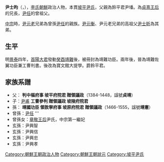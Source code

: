 {{Unreferenced|time=2016-06-04T03:25:55+00:00}}
{{Infobox Korean name
|hangul=윤사윤
|hanja=尹士昀
|rr=Yoon sa-yun
|tablewidth=265
|color=lavender
}}

'''尹士昀'''（{{lang-ko|윤사윤}}，{{bd|1409年||1461年}}），[[李氏朝鮮|李氏朝鮮]]政治人物，本貫[[坡平尹氏|坡平尹氏]]，父親為鈴平君尹墦。為[[貞熹王后|貞熹王后]]的兄長，[[尹任|尹任]]的曾祖父。

[[朝鮮中宗|中宗]]時，[[尹元老|尹元老]]兄弟為曾孫[[尹任|尹任]]的親族。[[尹元衡|尹元衡]]、尹元老兄弟的高祖父[[尹士昕|尹士昕]]為其弟。

==生平==
明[[景泰|景泰]]四年，[[朝鮮世祖|首陽大君]]發動[[癸酉靖難|癸酉靖難]]後，被冊封為靖難功臣。兩年後，晉為靖難佐翼功臣兼工曹判書。後改為寶文館大提學。爵鈴平君。

== 家族系譜 ==
*父：{{tsl|ko|윤번|尹璠}} '''判中樞府事 坡平府院君 贈領議政'''（1384-1448，諡號'''貞靖'''）
*子：[[尹甫|尹甫]] '''工曹參判 贈領議政 坡陵府院君'''
*孫：{{tsl|ko|윤여필|尹汝弼}} '''靖國功臣 領敦寧府事 坡原府院君 贈領議政'''（1466-1555，諡號'''靖憲'''）
*曾孫：[[尹任|尹任]] '''
*曾孫女：[[章敬王后|章敬王后]]尹氏，中宗第一繼妃
*玄孫：尹興智
*玄孫：尹興信
*玄孫：尹興忠
*玄孫：尹興孝
[[Category:朝鮮王朝政治人物|Category:朝鮮王朝政治人物]]
[[Category:朝鮮王朝狀元|Category:朝鮮王朝狀元]]
[[Category:坡平尹氏|Category:坡平尹氏]]